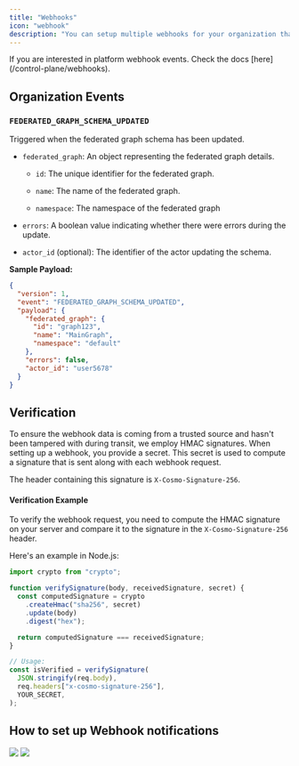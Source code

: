 ```yaml
---
title: "Webhooks"
icon: "webhook"
description: "You can setup multiple webhooks for your organization that subscribe to events."
---
```


<Info>
  If you are interested in platform webhook events. Check the docs
  [here](/control-plane/webhooks).
</Info>

## Organization Events

### `FEDERATED_GRAPH_SCHEMA_UPDATED`

Triggered when the federated graph schema has been updated.

- `federated_graph`: An object representing the federated graph details.

  - `id`: The unique identifier for the federated graph.

  - `name`: The name of the federated graph.

  - `namespace`: The namespace of the federated graph

- `errors`: A boolean value indicating whether there were errors during the update.

- `actor_id` (optional): The identifier of the actor updating the schema.

**Sample Payload:**

```json
{
  "version": 1,
  "event": "FEDERATED_GRAPH_SCHEMA_UPDATED",
  "payload": {
    "federated_graph": {
      "id": "graph123",
      "name": "MainGraph",
      "namespace": "default"
    },
    "errors": false,
    "actor_id": "user5678"
  }
}
```

## Verification

To ensure the webhook data is coming from a trusted source and hasn't been tampered with during transit, we employ HMAC signatures. When setting up a webhook, you provide a secret. This secret is used to compute a signature that is sent along with each webhook request.

The header containing this signature is `X-Cosmo-Signature-256`.

#### Verification Example

To verify the webhook request, you need to compute the HMAC signature on your server and compare it to the signature in the `X-Cosmo-Signature-256` header.

Here's an example in Node.js:

```js
import crypto from "crypto";

function verifySignature(body, receivedSignature, secret) {
  const computedSignature = crypto
    .createHmac("sha256", secret)
    .update(body)
    .digest("hex");

  return computedSignature === receivedSignature;
}

// Usage:
const isVerified = verifySignature(
  JSON.stringify(req.body),
  req.headers["x-cosmo-signature-256"],
  YOUR_SECRET,
);
```

## How to set up Webhook notifications

<Steps>
  <Step title="Navigate to the notifications page on Cosmo" />
  <Step title="In the Webhooks tab, click on the Create button.">
    <Frame>
      <img src="/images/studio/image-40.png" />
    </Frame>
  </Step>
  <Step title="Provide the endpoint of the webhook, and the webhook secret for verification and then select the events you want to be notified of.">
    <Frame>
      <img src="/images/studio/image-41.png" />
    </Frame>
  </Step>
  <Step title="Lastly, click on the Create button." />
</Steps>
